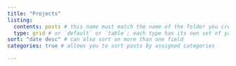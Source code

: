 ```yaml
---
title: "Projects"
listing: 
  contents: posts # this name must match the name of the folder you created in step #1; here, all Quarto docs in the `posts` directory will be included on your listing page
  type: grid # or `default` or `table`; each type has its own set of yaml options to include
sort: "date desc" # can also sort on more than one field
categories: true # allows you to sort posts by assigned categories

---
```


